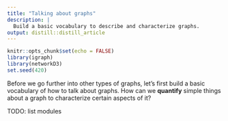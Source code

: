 ```yaml
---
title: "Talking about graphs"
description: |
  Build a basic vocabulary to describe and characterize graphs.
output: distill::distill_article
---
```


```r
knitr::opts_chunk$set(echo = FALSE)
library(igraph)
library(networkD3)
set.seed(420)
```

Before we go further into other types of graphs, let's first build a basic vocabulary of how to talk about graphs.
How can we **quantify** simple things about a graph to characterize certain aspects of it?



TODO: list modules